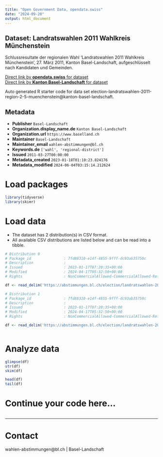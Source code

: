 ```yaml
---
title: "Open Government Data, opendata.swiss"
date: "2024-09-20"
output: html_document
---
```


## Dataset: Landratswahlen 2011 Wahlkreis Münchenstein

Schlussresultate der regionalen Wahl 'Landratswahlen 2011 Wahlkreis Münchenstein', 27. März 2011, Kanton Basel-Landschaft, aufgeschlüsselt nach Kandidaten und Gemeinden.

[Direct link by **opendata.swiss** for dataset](https://opendata.swiss/de/dataset/landratswahlen-2011-wahlkreis-munchenstein)<br>
[Direct link by **Kanton Basel-Landschaft** for dataset](https://abstimmungen.bl.ch/election/landratswahlen-2011-region-2-5-muenchenstein/data)

Auto generated R starter code for data set election-landratswahlen-2011-region-2-5-muenchenstein@kanton-basel-landschaft.

## Metadata

- **Publisher** `Basel-Landschaft`
- **Organization.display_name.de** `Kanton Basel-Landschaft`
- **Organization.url** `https://www.baselland.ch`
- **Maintainer** `Basel-Landschaft`
- **Maintainer_email** `wahlen-abstimmungen@bl.ch`
- **Keywords.de** `['wahl', 'regional-district']`
- **Issued** `2011-03-27T00:00:00`
- **Metadata_created** `2023-01-18T01:10:23.824176`
- **Metadata_modified** `2024-06-04T03:15:14.212624`


# Load packages

```r

library(tidyverse)
library(skimr)

```

# Load data

-   The dataset has 2 distribution(s) in CSV format.
-   All available CSV distributions are listed below and can be read into a tibble.

```r

# Distribution 0
# Package_id               : 7fd88310-e14f-4855-9fff-dc93ab35750c
# Description              : 
# Issued                   : 2023-01-17T07:20:35+00:00
# Modified                 : 2024-04-17T05:32:50+00:00
# Rights                   : NonCommercialAllowed-CommercialAllowed-ReferenceRequired

df <- read_delim('https://abstimmungen.bl.ch/election/landratswahlen-2011-region-2-5-muenchenstein/data-csv')

# Distribution 1
# Package_id               : 7fd88310-e14f-4855-9fff-dc93ab35750c
# Description              : 
# Issued                   : 2023-01-17T07:20:35+00:00
# Modified                 : 2024-04-17T05:32:50+00:00
# Rights                   : NonCommercialAllowed-CommercialAllowed-ReferenceRequired

df <- read_delim('https://abstimmungen.bl.ch/election/landratswahlen-2011-region-2-5-muenchenstein/data-parties-csv')



```

# Analyze data

```r

glimpse(df)
str(df)
skim(df)

head(df)
tail(df)

```

# Continue your code here...

```r

```

------------------------------------------------------------------------

# Contact

wahlen-abstimmungen@bl.ch | Basel-Landschaft
